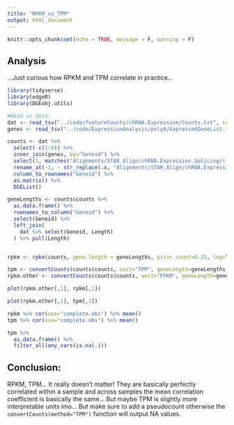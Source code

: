 ```yaml
---
title: "RPKM_vs_TPM"
output: html_document
---
```


```r
knitr::opts_chunk$set(echo = TRUE, message = F, warning = F)
```

## Analysis

...Just curious how RPKM and TPM correlate in practice...

```r
library(tidyverse)
library(edgeR)
library(DGEobj.utils)

#Read in data:
dat <- read_tsv("../code/featureCounts/chRNA.Expression/Counts.txt", comment = '#')
genes <- read_tsv("../code/ExpressionAnalysis/polyA/ExpressedGeneList.txt", col_names = c("chrom", "start", "stop", "Geneid", "score", "strand"))

counts <- dat %>%
  select(-c(2:6)) %>%
  inner_join(genes, by="Geneid") %>%
  select(1, matches("Alignments/STAR_Align/chRNA.Expression.Splicing/(.+?)/1/Filtered.bam")) %>%
  rename_at(-1, ~ str_replace(.x, "Alignments/STAR_Align/chRNA.Expression.Splicing/(.+?)/1/Filtered.bam", "\\1")) %>%
  column_to_rownames("Geneid") %>%
  as.matrix() %>%
  DGEList()

geneLengths <- counts$counts %>%
  as.data.frame() %>%
  rownames_to_column("Geneid") %>%
  select(Geneid) %>%
  left_join(
    dat %>% select(Geneid, Length)
  ) %>% pull(Length)


rpkm <- rpkm(counts, gene.length = geneLengths, prior.count=0.25, log=T)

tpm <- convertCounts(counts$counts, unit="TPM", geneLength=geneLengths, log=T, prior.count = 0.25)
rpkm.other <- convertCounts(counts$counts, unit="FPKM", geneLength=geneLengths, log=T, prior.count = 0.25)

plot(rpkm.other[,1], rpkm[,1])

plot(rpkm.other[,1], tpm[,1])

rpkm %>% cor(use="complete.obs") %>% mean()
tpm %>% cor(use="complete.obs") %>% mean()

tpm %>%
  as.data.frame() %>%
  filter_all(any_vars(is.na(.))) 

```

## Conclusion:

RPKM, TPM... It really doesn't matter! They are basically perfectly correlated within a sample and across samples the mean correlation coefficient is basically the same... But maybe TPM is slightly more interpretable units imo... But make sure to add a pseudocount otherwise the `convertCounts(method="TPM")` function will output NA values.
